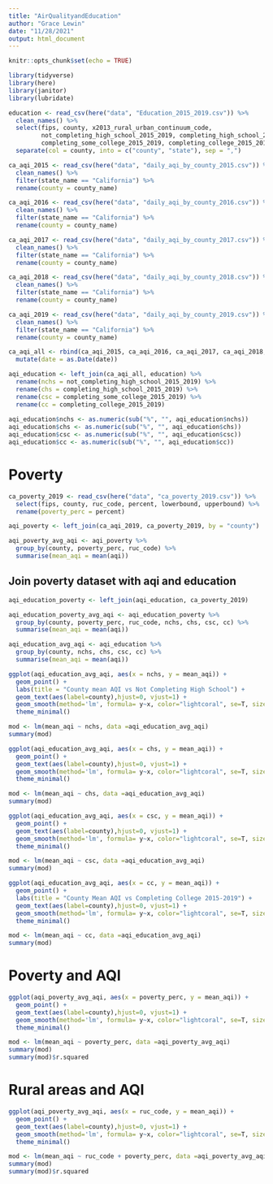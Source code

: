 ```yaml
---
title: "AirQualityandEducation"
author: "Grace Lewin"
date: "11/28/2021"
output: html_document
---
```


```r
knitr::opts_chunk$set(echo = TRUE)
```

```r
library(tidyverse)
library(here)
library(janitor)
library(lubridate)
```



```r
education <- read_csv(here("data", "Education_2015_2019.csv")) %>% 
  clean_names() %>% 
  select(fips, county, x2013_rural_urban_continuum_code, 
         not_completing_high_school_2015_2019, completing_high_school_2015_2019,
         completing_some_college_2015_2019, completing_college_2015_2019) %>% 
  separate(col = county, into = c("county", "state"), sep = ",")

ca_aqi_2015 <- read_csv(here("data", "daily_aqi_by_county_2015.csv")) %>% 
  clean_names() %>% 
  filter(state_name == "California") %>% 
  rename(county = county_name)

ca_aqi_2016 <- read_csv(here("data", "daily_aqi_by_county_2016.csv")) %>% 
  clean_names() %>% 
  filter(state_name == "California") %>% 
  rename(county = county_name)

ca_aqi_2017 <- read_csv(here("data", "daily_aqi_by_county_2017.csv")) %>% 
  clean_names() %>% 
  filter(state_name == "California") %>% 
  rename(county = county_name)

ca_aqi_2018 <- read_csv(here("data", "daily_aqi_by_county_2018.csv")) %>% 
  clean_names() %>% 
  filter(state_name == "California") %>% 
  rename(county = county_name)

ca_aqi_2019 <- read_csv(here("data", "daily_aqi_by_county_2019.csv")) %>% 
  clean_names() %>% 
  filter(state_name == "California") %>% 
  rename(county = county_name)

ca_aqi_all <- rbind(ca_aqi_2015, ca_aqi_2016, ca_aqi_2017, ca_aqi_2018, ca_aqi_2019) %>% 
  mutate(date = as.Date(date))

aqi_education <- left_join(ca_aqi_all, education) %>% 
  rename(nchs = not_completing_high_school_2015_2019) %>% 
  rename(chs = completing_high_school_2015_2019) %>% 
  rename(csc = completing_some_college_2015_2019) %>% 
  rename(cc = completing_college_2015_2019)
  
aqi_education$nchs <- as.numeric(sub("%", "", aqi_education$nchs))
aqi_education$chs <- as.numeric(sub("%", "", aqi_education$chs))
aqi_education$csc <- as.numeric(sub("%", "", aqi_education$csc))
aqi_education$cc <- as.numeric(sub("%", "", aqi_education$cc))


```

# Poverty

```r
ca_poverty_2019 <- read_csv(here("data", "ca_poverty_2019.csv")) %>% 
  select(fips, county, ruc_code, percent, lowerbound, upperbound) %>% 
  rename(poverty_perc = percent)

aqi_poverty <- left_join(ca_aqi_2019, ca_poverty_2019, by = "county")

aqi_poverty_avg_aqi <- aqi_poverty %>% 
  group_by(county, poverty_perc, ruc_code) %>% 
  summarise(mean_aqi = mean(aqi))
```


## Join poverty dataset with aqi and education

```r
aqi_education_poverty <- left_join(aqi_education, ca_poverty_2019)

aqi_education_poverty_avg_aqi <- aqi_education_poverty %>% 
  group_by(county, poverty_perc, ruc_code, nchs, chs, csc, cc) %>% 
  summarise(mean_aqi = mean(aqi))
```


```r
aqi_education_avg_aqi <- aqi_education %>% 
  group_by(county, nchs, chs, csc, cc) %>% 
  summarise(mean_aqi = mean(aqi))
```



```r
ggplot(aqi_education_avg_aqi, aes(x = nchs, y = mean_aqi)) +
  geom_point() +
  labs(title = "County mean AQI vs Not Completing High School") +
  geom_text(aes(label=county),hjust=0, vjust=1) +
  geom_smooth(method='lm', formula= y~x, color="lightcoral", se=T, size=1.5) +
  theme_minimal()

mod <- lm(mean_aqi ~ nchs, data =aqi_education_avg_aqi)
summary(mod)
```


```r
ggplot(aqi_education_avg_aqi, aes(x = chs, y = mean_aqi)) +
  geom_point() +
  geom_text(aes(label=county),hjust=0, vjust=1) +
  geom_smooth(method='lm', formula= y~x, color="lightcoral", se=T, size=1.5) +
  theme_minimal()

mod <- lm(mean_aqi ~ chs, data =aqi_education_avg_aqi)
summary(mod)

```

```r
ggplot(aqi_education_avg_aqi, aes(x = csc, y = mean_aqi)) +
  geom_point() +
  geom_text(aes(label=county),hjust=0, vjust=1) +
  geom_smooth(method='lm', formula= y~x, color="lightcoral", se=T, size=1.5) +
  theme_minimal()

mod <- lm(mean_aqi ~ csc, data =aqi_education_avg_aqi)
summary(mod)

```


```r
ggplot(aqi_education_avg_aqi, aes(x = cc, y = mean_aqi)) +
  geom_point() +
  labs(title = "County Mean AQI vs Completing College 2015-2019") +
  geom_text(aes(label=county),hjust=0, vjust=1) +
  geom_smooth(method='lm', formula= y~x, color="lightcoral", se=T, size=1.5) +
  theme_minimal()

mod <- lm(mean_aqi ~ cc, data =aqi_education_avg_aqi)
summary(mod)

```





# Poverty and AQI


```r
ggplot(aqi_poverty_avg_aqi, aes(x = poverty_perc, y = mean_aqi)) +
  geom_point() +
  geom_text(aes(label=county),hjust=0, vjust=1) +
  geom_smooth(method='lm', formula= y~x, color="lightcoral", se=T, size=1.5) +
  theme_minimal()

mod <- lm(mean_aqi ~ poverty_perc, data =aqi_poverty_avg_aqi)
summary(mod)
summary(mod)$r.squared
```

# Rural areas and AQI

```r
ggplot(aqi_poverty_avg_aqi, aes(x = ruc_code, y = mean_aqi)) +
  geom_point() +
  geom_text(aes(label=county),hjust=0, vjust=1) +
  geom_smooth(method='lm', formula= y~x, color="lightcoral", se=T, size=1.5) +
  theme_minimal()

mod <- lm(mean_aqi ~ ruc_code + poverty_perc, data =aqi_poverty_avg_aqi)
summary(mod)
summary(mod)$r.squared
```

